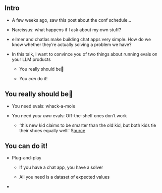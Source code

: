 ## Intro

-   A few weeks ago, saw this post about the conf schedule...

-   Narcissus: what happens if I ask about my own stuff?

-   ellmer and chatlas make building chat apps very simple. How do we know whether they're actually solving a problem we have?

-   In this talk, I want to convince you of two things about running evals on your LLM products

    -   You really should be😬

    -   You *can* do it!

## You really should be😬

-   You need evals: whack-a-mole

-   You need *your own* evals: Off-the-shelf ones don't work

    -   ‘this new kid claims to be smarter than the old kid, but both kids tie their shoes equally well.’ S[ource](https://thezvi.substack.com/p/ai-130-talking-past-the-sale)

## You can do it!

-   Plug-and-play

    -   If you have a chat app, you have a solver

    -   All you need is a dataset of expected values

-
